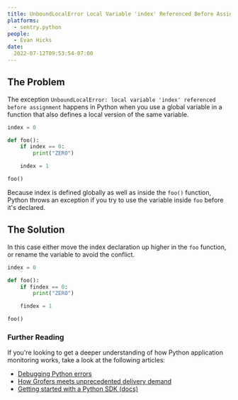 ```yaml
---
title: UnboundLocalError Local Variable 'index' Referenced Before Assignment
platforms:
  - sentry.python
people:
  - Evan Hicks
date:
  2022-07-12T09:53:54-07:00
---
```


## The Problem

The exception `UnboundLocalError: local variable 'index' referenced before assignment` happens in Python when you use a global variable in a function that also defines a local version of the same variable.

```python
index = 0

def foo():
    if index == 0:
        print("ZERO")

    index = 1

foo()
```

Because index is defined globally as well as inside the `foo()` function, Python throws an exception if you try to use the variable inside `foo` before it's declared.

## The Solution

In this case either move the index declaration up higher in the `foo` function, or rename the variable to avoid the conflict.

```python
index = 0

def foo():
    if findex == 0:
        print("ZERO")

    findex = 1

foo()
```

### Further Reading

If you're looking to get a deeper understanding of how Python application monitoring works, take a look at the following articles:

- [Debugging Python errors](https://blog.sentry.io/debugging-python-errors)
- [How Grofers meets unprecedented delivery demand](https://sentry.io/customers/grofers)
- [Getting started with a Python SDK (docs)](https://docs.sentry.io/platforms/python)
